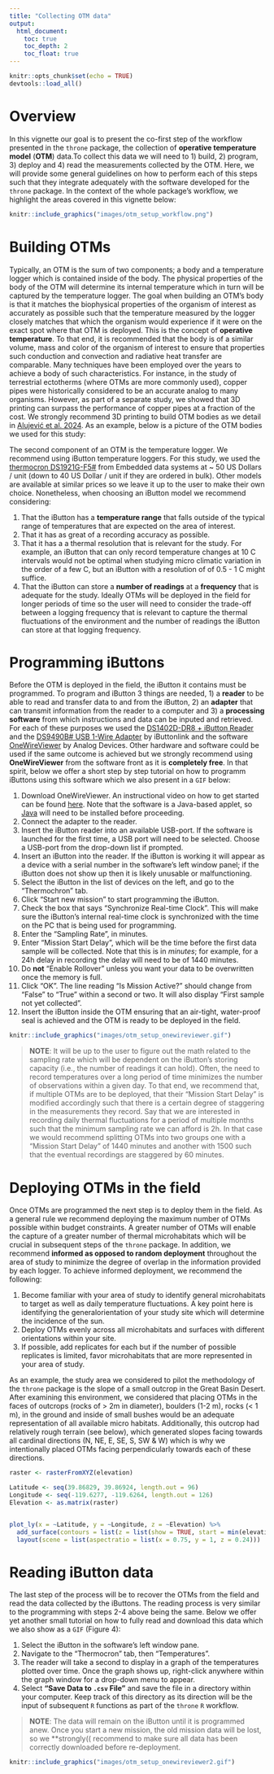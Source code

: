 ```yaml
---
title: "Collecting OTM data"
output:
  html_document:
    toc: true
    toc_depth: 2
    toc_float: true
---
```


<style>
p.caption {
  font-size: 1em;
}
</style>

```r
knitr::opts_chunk$set(echo = TRUE)
devtools::load_all()
```

# Overview

In this vignette our goal is to present the co-first step of the workflow presented in the `throne` package, the collection of **operative temperature model** (**OTM**) data.To collect this data we will need to 1) build, 2) program, 3) deploy and 4) read the measurements collected by the OTM. Here, we will provide some general guidelines on how to perform each of this steps such that they integrate adequately with the software developed for the `throne` package. In the context of the whole package's workflow, we highlight the areas covered in this vignette below:

```r
knitr::include_graphics("images/otm_setup_workflow.png")
```

# Building OTMs 

Typically, an OTM is the sum of two components; a body and a temperature logger which is contained inside of the body. The physical properties of the body of the OTM will determine its internal temperature which in turn will be captured by the temperature logger. The goal when building an OTM's body is that it matches the biophysical properties of the organism of interest as accurately as possible such that the temperature measured by the logger closely matches that which the organism would experience if it were on the exact spot where that OTM is deployed. This is the concept of **operative temperature**. To that end, it is recommended that the body is of a similar volume, mass and color of the organism of interest to ensure that properties such conduction and convection and radiative heat transfer are comparable. Many techniques have been employed over the years to achieve a body of such characteristics. For instance, in the study of terrestrial ectotherms (where OTMs are more commonly used), copper pipes were historically considered to be an accurate analog to many organisms. However, as part of a separate study, we showed that 3D printing can surpass the performance of copper pipes at a fraction of the cost. We strongly recommend 3D printing to build OTM bodies as we detail in [Alujević et al. 2024](https://www.sciencedirect.com/science/article/pii/S0306456523003030). As an example, below is a picture of the OTM bodies we used for this study: 


The second component of an OTM is the temperature logger. We recommend using iButton temperature loggers. For this study, we used the [thermocron DS1921G-F5#](https://www.embeddeddatasystems.com/Thermochrons-Hygrochron_c_29.html) from Embedded data systems at ~ 50 US Dollars / unit (down to 40 US Dollar / unit if they are ordered in bulk). Other models are available at similar prices so we leave it up to the user to make their own choice. Nonetheless, when choosing an iButton model we recommend considering:

1. That the iButton has a **temperature range** that falls outside of the typical range of temperatures that are expected on the area of interest.
2. That it has as great of a recording accuracy as possible. 
3. That it has a a thermal resolution that is relevant for the study. For example, an iButton that can only record temperature changes at 10 C intervals would not be optimal when studying micro climatic variation in the order of a few C, but an iButton with a resolution of of 0.5 - 1 C might suffice. 
4. That the iButton can store a **number of readings** at a **frequency** that is adequate for the study. Ideally OTMs will be deployed in the field for longer periods of time so the user will need to consider the trade-off between a logging frequency that is relevant to capture the thermal fluctuations of the environment and the number of readings the iButton can store at that logging frequency. 

# Programming iButtons

Before the OTM is deployed in the field, the iButton it contains must be programmed. To program and iButton 3 things are needed, 1) a **reader** to be able to read and transfer data to and from the iButton, 2) an **adapter** that can transmit information from the reader to a computer and 3) a **processing software** from which instructions and data can be inputed and retrieved. For each of these purposes we used the [DS1402D-DR8 + iButton Reader](https://www.ibuttonlink.com/products/ds1402d-dr8) and the [DS9490B# USB 1-Wire Adapter](https://www.ibuttonlink.com/products/ds9490b) by iButtonlink and the software [OneWireViewer](https://www.analog.com/en/resources/evaluation-hardware-and-software/1-wire-sdks/download-1wire-ibutton-drivers.html) by Analog Devices. Other hardware and software could be used if the same outcome is achieved but we strongly recommend using **OneWireViewer** from the software front as it is **completely free**. In that spirit, below we offer a short step by step tutorial on how to programm iButtons using this software which we also present in a `GIF` below: 

1. Download OneWireViewer. An instructional video on how to get started can be found [here](https://www.analog.com/en/resources/media-center/videos/6313216031112.html). Note that the software is a Java-based applet, so [Java](https://www.java.com/en/download/) will need to be installed before proceeding. 
2. Connect the adapter to the reader.
3. Insert the iButton reader into an available USB-port. If the software is launched for the first time, a USB port will need to be selected. Choose a USB-port from the drop-down list if prompted.
4. Insert an iButton into the reader. If the iButton is working it will appear as a device with a serial number in the software's left window panel; if the iButton does not show up then it is likely unusable or malfunctioning.
3. Select the iButton in the list of devices on the left, and go to the "Thermochron" tab.
4. Click "Start new mission" to start programming the iButton.
5. Check the box that says “Synchronize Real-time Clock”. This will make sure the iButton's internal real-time clock is synchronized with the time on the PC that is being used for programming.
6. Enter the "Sampling Rate", in minutes.
7. Enter "Mission Start Delay", which will be the time before the first data sample will be collected. Note that this is in *minutes*; for example, for a 24h delay in recording the delay will need to be of 1440 minutes. 
8. Do **not** "Enable Rollover" unless you want your data to be overwritten once the memory is full. 
9. Click "OK". The line reading "Is Mission Active?" should change from "False" to "True" within a second or two. It will also display "First sample not yet collected". 
10. Insert the iButton inside the OTM ensuring that an air-tight, water-proof seal is achieved and the OTM is ready to be deployed in the field.

```r
knitr::include_graphics("images/otm_setup_onewireviewer.gif")
```

> **NOTE**: It will be up to the user to figure out the math related to the sampling rate which will be dependent on the iButton's storing capacity (i.e., the number of readings it can hold). Often, the need to record temperatures over a long period of time minimizes the number of observations within a given day. To that end, we recommend that, if multiple OTMs are to be deployed, that their "Mission Start Delay" is modified accordingly such that there is a certain degree of staggering in the measurements they record. Say that we are interested in recording daily thermal fluctuations for a period of multiple months such that the minimum sampling rate we can afford is 2h. In that case we would recommend splitting OTMs into two groups one with a "Mission Start Delay" of 1440 minutes and another with 1500 such that the eventual recordings are staggered by 60 minutes. 

# Deploying OTMs in the field 

Once OTMs are programmed the next step is to deploy them in the field. As a general rule we recommend deploying the maximum number of OTMs possible within budget constraints. A greater number of OTMs will enable the capture of a greater number of thermal microhabitats which will be crucial in subsequent steps of the `throne` package. In addition, we recommend **informed as opposed to random deployment** throughout the area of study to minimize the degree of overlap in the information provided by each logger. To achieve informed deployment, we recommend the following: 

1. Become familiar with your area of study to identify general microhabitats to target as well as daily temperature fluctuations. A key point here is identifying the generalorientation of your study site which will determine the incidence of the sun. 
2. Deploy OTMs evenly across all microhabitats and surfaces with different orientations within your site. 
3. If possible, add replicates for each but if the number of possible replicates is limited, favor microhabitats that are more represented in your area of study. 

As an example, the study area we considered to pilot the methodology of the `throne` package is the slope of a small outcrop in the Great Basin Desert. After examining this environment, we considered that placing OTMs in the faces of outcrops (rocks of > 2m in diameter), boulders (1-2 m), rocks (< 1 m), in the ground and inside of small bushes would be an adequate representation of all available micro habitats. Additionally, this outcrop had relatively rough terrain (see below), which generated slopes facing towards all cardinal directions (N, NE, E, SE, S, SW & W) which is why we intentionally placed OTMs facing perpendicularly towards each of these directions. 

```r
raster <- rasterFromXYZ(elevation)

Latitude <- seq(39.86829, 39.86924, length.out = 96)
Longitude <- seq(-119.6277, -119.6264, length.out = 126)
Elevation <- as.matrix(raster)


plot_ly(x = ~Latitude, y = ~Longitude, z = ~Elevation) %>% 
  add_surface(contours = list(z = list(show = TRUE, start = min(elevation$elevation), end = max(elevation$elevation), size = 2))) %>% 
  layout(scene = list(aspectratio = list(x = 0.75, y = 1, z = 0.24)))

```

# Reading iButton data

The last step of the process will be to recover the OTMs from the field and read the data collected by the iButtons. The reading process is very similar to the programming with steps 2-4 above being the same. Below we offer yet another small tutorial on how to fully read and download this data which we also show as a `GIF` (Figure 4):

1. Select the iButton in the software's left window pane.
2. Navigate to the "Thermocron" tab, then "Temperatures".
3. The reader will take a second to display in a graph of the temperatures plotted over time. Once the graph shows up, right-click anywhere within the graph window for a drop-down menu to appear.
4. Select **"Save Data to `.csv` File"** and save the file in a directory within your computer. Keep track of this directory as its direction will be the input of subsequent `R` functions as part of the `throne` `R` workflow. 

> **NOTE**: The data will remain on the iButton until it is programmed anew. Once you start a new mission, the old mission data will be lost, so we **strongly(( recommend to make sure all data has been correctly downloaded before re-deployment. 

```r
knitr::include_graphics("images/otm_setup_onewireviewer2.gif")
```
